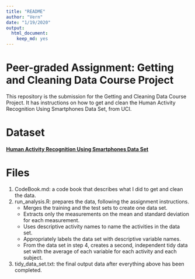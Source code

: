 ```yaml
---
title: "README"
author: "Vern"
date: "1/19/2020"
output:
  html_document:
    keep_md: yes
---
```



# Peer-graded Assignment: Getting and Cleaning Data Course Project

This repository is the submission for the Getting and Cleaning Data Course Project. It has instructions on how to get and clean the Human Activity Recognition Using Smartphones Data Set, from UCI.

# Dataset

#### [Human Activity Recognition Using Smartphones Data Set](http://archive.ics.uci.edu/ml/datasets/Human+Activity+Recognition+Using+Smartphones)

# Files

1. CodeBook.md: a code book that describes what I did to get and clean the data.
2. run_analysis.R: prepares the data, following the assignment instructions.
   * Merges the training and the test sets to create one data set.
   * Extracts only the measurements on the mean and standard deviation for each measurement.
   * Uses descriptive activity names to name the activities in the data set.
   * Appropriately labels the data set with descriptive variable names.
   * From the data set in step 4, creates a second, independent tidy data set with the average of each variable for each activity and each subject.
3. tidy_data_set.txt: the final output data after everything above has been completed.